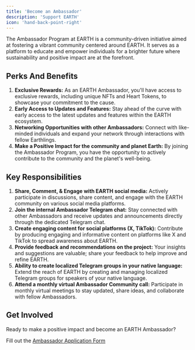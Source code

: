```yaml
---
title: 'Become an Ambassador'
description: 'Support EARTH'
icon: 'hand-back-point-right'
---
```

The Ambassador Program at EARTH is a community-driven initiative aimed at fostering a vibrant community centered around EARTH. It serves as a platform to educate and empower individuals for a brighter future where sustainability and positive impact are at the forefront.

## Perks And Benefits 

1. **Exclusive Rewards:** As an EARTH Ambassador, you'll have access to exclusive rewards, including unique NFTs and Heart Tokens, to showcase your commitment to the cause.
2. **Early Access to Updates and Features:** Stay ahead of the curve with early access to the latest updates and features within the EARTH ecosystem.
3.  **Networking Opportunities with other Ambassadors:** Connect with like-minded individuals and expand your network through interactions with fellow Earthlings.
4.  **Make a Positive Impact for the community and planet Earth:** By joining the Ambassador Program, you have the opportunity to actively contribute to the community and the planet's well-being.

## Key Responsibilities 

1. **Share, Comment, & Engage with EARTH social media:** Actively participate in discussions, share content, and engage with the EARTH community on various social media platforms.
2.  **Join the internal Ambassador Telegram chat:** Stay connected with other Ambassadors and receive updates and announcements directly through the dedicated Telegram chat.
3.  **Create engaging content for social platforms (X, TikTok):** Contribute by producing engaging and informative content on platforms like X and TikTok to spread awareness about EARTH.
4. **Provide feedback and recommendations on the project:** Your insights and suggestions are valuable; share your feedback to help improve and refine EARTH.
5.  **Ability to create localized Telegram groups in your native language:** Extend the reach of EARTH by creating and managing localized Telegram groups for speakers of your native language.
6.  **Attend a monthly virtual Ambassador Community call:** Participate in monthly virtual meetings to stay updated, share ideas, and collaborate with fellow Ambassadors.

## Get Involved
Ready to make a positive impact and become an EARTH Ambassador? 

Fill out the [Ambassador Application Form](https://earthstaking.typeform.com/to/QqLb78BH)
